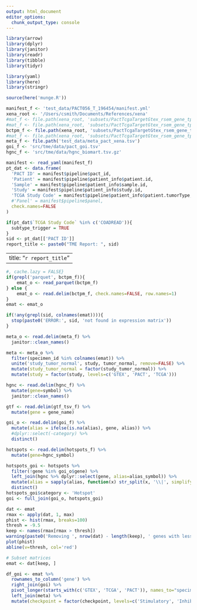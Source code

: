 ```yaml
---
output: html_document
editor_options: 
  chunk_output_type: console
---
```


```r
library(arrow)
library(dplyr)
library(janitor)
library(readr)
library(tibble)
library(tidyr)

library(yaml)
library(here)
library(stringr)

source(here('munge.R'))

```


```r
manifest_f <- 'test_data/PACT056_T_196454/manifest.yml'
xena_root <- '/Users/csmith/Documents/References/xena'
#mat_f <- file.path(xena_root, 'subsets/PactTcgaTargetGtex_rsem_gene_tpm/exprs_combat_ColonRectum_hgnc.parquet.gz')
#mat_f <- file.path(xena_root, 'subsets/PactTcgaTargetGtex_rsem_gene_tpm/exprs_combat_ColonRectum_hgnc.tsv.gz')
bctpm_f <- file.path(xena_root, 'subsets/PactTcgaTargetGtex_rsem_gene_tpm/test_combat_ColonRectum_hgnc.tsv.gz')
#mat_f <- file.path(xena_root, 'subsets/PactTcgaTargetGtex_rsem_gene_tpm/testpc_combat_Lung_hgnc.tsv.gz')
meta_f <- file.path('test_data/meta_pact_xena.tsv')
goi_f <- 'src/tme/data/pact_goi.tsv'
hgnc_f <- 'src/tme/data/hgnc_biomart.tsv.gz'

```


```r
manifest <- read_yaml(manifest_f)
pt_dat <- data.frame(
  'PACT ID' = manifest$pipeline$pact_id,
  'Patient' = manifest$pipeline$patient_info$patient.id,
  'Sample' = manifest$pipeline$patient_info$sample.id,
  'Study' = manifest$pipeline$patient_info$study.id,
  'TCGA Study Code' = manifest$pipeline$patient_info$patient.tumorType,
  #'Panel' = manifest$pipeline$panel,
  check.names=FALSE
)

if(pt_dat$`TCGA Study Code` %in% c('COADREAD')){
  subtype_trigger = TRUE
}
sid <- pt_dat[['PACT ID']]
report_title <- paste0("TME Report: ", sid)
```

---
title: "`r report_title`"
---

```r
#, cache.lazy = FALSE}
if(grepl('parquet', bctpm_f)){
    emat_o <- read_parquet(bctpm_f)
} else {
    emat_o <- read.delim(bctpm_f, check.names=FALSE, row.names=1) 
}
emat <- emat_o

if(!any(grepl(sid, colnames(emat)))){
  stop(paste0('ERROR:', sid, 'not found in expression matrix'))
}

```

```r
meta_o <- read.delim(meta_f) %>%
  janitor::clean_names()

meta <- meta_o %>%
  filter(specimen_id %in% colnames(emat)) %>%
  unite('study_tumor_normal', study, tumor_normal, remove=FALSE) %>%
  mutate(study_tumor_normal = factor(study_tumor_normal)) %>%
  mutate(study = factor(study, levels=c('GTEX', 'PACT', 'TCGA')))

hgnc <- read.delim(hgnc_f) %>%
  mutate(gene=symbol) %>%
  janitor::clean_names()

gtf <- read.delim(gtf_tsv_f) %>%
  mutate(gene = gene_name)

goi_o <- read.delim(goi_f) %>%
  mutate(alias = ifelse(is.na(alias), gene, alias)) %>%
  #dplyr::select(-category) %>%
  distinct() 

hotspots <- read.delim(hotspots_f) %>%
  mutate(gene=hgnc_symbol)

hotspots_goi <- hotspots %>%
  filter(!gene %in% goi_o$gene) %>%
  left_join(hgnc %>% dplyr::select(gene, alias=alias_symbol)) %>%
  mutate(alias = sapply(alias, function(x) str_split(x, '\\|', simplify=TRUE)[1])) %>%
  distinct()
hotspots_goi$category <- 'Hotspot'
goi <- full_join(goi_o, hotspots_goi)


```

```r
dat <- emat 
rmax <- apply(dat, 1, max)
phist <- hist(rmax, breaks=100)
thresh = -9.5
keep <- names(rmax[rmax > thresh])
warning(paste0('Removing ', nrow(dat) - length(keep), ' genes with less than a max(', thresh, ') expression'))
plot(phist)
abline(v=thresh, col='red')

# Subset matrices
emat <- dat[keep, ] 

df_goi <- emat %>% 
  rownames_to_column('gene') %>%
  right_join(goi) %>%
  pivot_longer(starts_with(c('GTEX', 'TCGA', 'PACT')), names_to="specimen_id", values_to = "bcTPM") %>%
  left_join(meta) %>%
  mutate(checkpoint = factor(checkpoint, levels=c('Stimulatory', 'Inhibitory', 'Other')))

```

